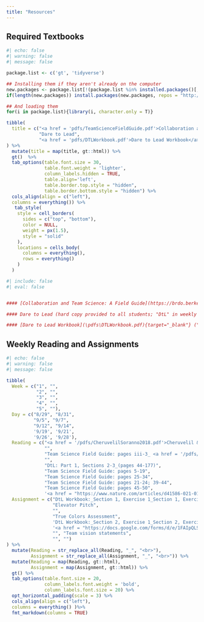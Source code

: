 ```yaml
---
title: "Resources"
---
```


## Required Textbooks

```r
#| echo: false
#| warning: false
#| message: false

package.list <- c('gt', 'tidyverse')

## Installing them if they aren't already on the computer
new.packages <- package.list[!(package.list %in% installed.packages()[,"Package"])]
if(length(new.packages)) install.packages(new.packages, repos = "http://cran.us.r-project.org")

## And loading them
for(i in package.list){library(i, character.only = T)}

tibble(
  title = c("<a href = 'pdfs/TeamScienceFieldGuide.pdf'>Collaboration and Team Science: A Field Guide</a>",
            "Dare to Lead",
            "<a href = 'pdfs/DTLWorkbook.pdf'>Dare to Lead Workbook</a>")
) %>%
  mutate(title = map(title, gt::html)) %>%
  gt()  %>%
  tab_options(table.font.size = 30,
              table.font.weight = 'lighter',
              column_labels.hidden = TRUE,
              table.align='left',
              table.border.top.style = "hidden",
              table.border.bottom.style = "hidden") %>%
  cols_align(align = c("left"),
  columns = everything()) %>%
   tab_style(
    style = cell_borders(
      sides = c("top", "bottom"),
      color = NULL,
      weight = px(1.5),
      style = "solid"
    ),
    locations = cells_body(
      columns = everything(),
      rows = everything()
    )
  )

```

```r
#| include: false
#| eval: false


#### [Collaboration and Team Science: A Field Guide](https://brdo.berkeley.edu/sites/default/files/teamscience_fieldguide_reduced.pdf){target="_blank"} ("Team Science Field Guide" in weekly readings)

#### Dare to Lead (hard copy provided to all students; "DtL" in weekly readings)

#### [Dare to Lead Workbook](\pdfs\DTLWorkbook.pdf){target="_blank"} ("DtL Workbook" in weekly assignments)
```

## Weekly Reading and Assignments

```r
#| echo: false
#| warning: false
#| message: false

tibble(
  Week = c("1", "",
           "2", "",
           "3", "",
           "4", "",
           "5", ""),
  Day = c("8/29", "8/31",
          "9/5", "9/7",
          "9/12", "9/14",
          '9/19', '9/21',
          '9/26', '9/28'),
  Reading = c("<a href = '/pdfs/CheruvelilSoranno2018.pdf'>Cheruvelil & Soranno 2018</a>_DtL: Intro and Part 1, Section 1_(pages 1-43)",
              "",
              "Team Science Field Guide: pages iii-3_ <a href = '/pdfs/Cheruvelil2014.pdf'>Cheruvelil et al. 2014</a>",
              "",
              "DtL: Part 1, Sections 2-3_(pages 44-177)",
              "Team Science Field Guide: pages 5-19",
              "Team Science Field Guide: pages 25-34",
              "Team Science Field Guide: pages 21-24; 39-44",
              "Team Science Field Guide: pages 45-50",
              '<a href = "https://www.nature.com/articles/d41586-021-01635-2">Communities, COVID, and credit: the state of science collaborations</a>'),
  Assignment = c("DtL Workbook:_Section 1, Exercise 1_Section 1, Exercise 2", 
                 "Elevator Pitch",
                 "",
                 "True Colors Assessment",
                 'DtL Workbook:_Section 2, Exercise 1_Section 2, Exercise 4',
                 '<a href = "https://docs.google.com/forms/d/e/1FAIpQLScY8EtcrPqe0WgVPFOl-ONgyIhULFC9VaxqiGiAmjhNvtzaXA/viewform">Myers Briggs Assessment</a>', 
                 "", "Team vision statements",
                 "", "")
) %>%
  mutate(Reading = str_replace_all(Reading, "_", "<br>"),
         Assignment = str_replace_all(Assignment, "_", "<br>")) %>% 
  mutate(Reading = map(Reading, gt::html),
         Assignment = map(Assignment, gt::html)) %>%
  gt() %>%
  tab_options(table.font.size = 20,
              column_labels.font.weight = 'bold',
              column_labels.font.size = 20) %>%
  opt_horizontal_padding(scale = 3) %>% 
  cols_align(align = c("left"),
  columns = everything() )%>%
  fmt_markdown(columns = TRUE)
  

```
